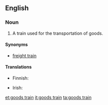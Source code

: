 ==English==

===Noun===
{{en-noun|sg=[[goods]] [[train]]}}

# A train used for the transportation of goods.

====Synonyms====
* [[freight train]]

====Translations====
{{trans-top|train used for transportation of goods}}
* Finnish: {{t-|fi|tavarajuna}}
{{trans-mid}}
* Irish: {{t-|ga|traein earraí|f|xs=Irish}}
{{trans-bottom}}

[[et:goods train]]
[[it:goods train]]
[[ta:goods train]]